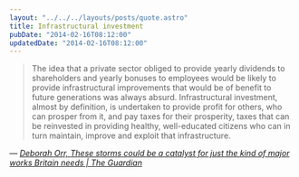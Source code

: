 ```yaml
---
layout: "../../../layouts/posts/quote.astro"
title: Infrastructural investment
pubDate: "2014-02-16T08:12:00"
updatedDate: "2014-02-16T08:12:00"
---
```


> The idea that a private sector obliged to provide yearly dividends to shareholders and yearly bonuses to employees would be likely to provide infrastructural improvements that would be of benefit to future generations was always absurd. Infrastructural investment, almost by definition, is undertaken to provide profit for others, who can prosper from it, and pay taxes for their prosperity, taxes that can be reinvested in providing healthy, well-educated citizens who can in turn maintain, improve and exploit that infrastructure.

— <cite>[Deborah Orr, _These storms could be a catalyst for just the kind of major works Britain needs | The Guardian_](http://www.theguardian.com/commentisfree/2014/feb/14/storms-catalyst-for-major-works-britain-needs)</cite>
